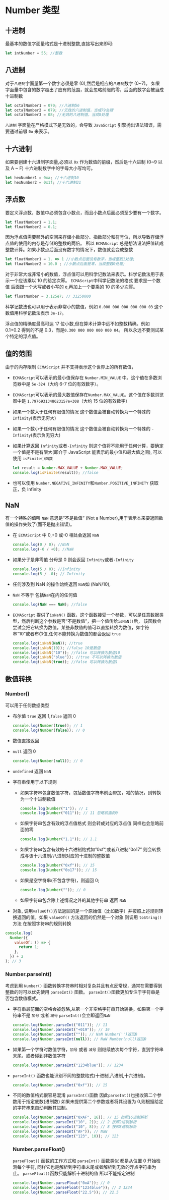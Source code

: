 # Number 类型

## 十进制

最基本的数值字面量格式是十进制整数,直接写出来即可:

```javascript
let intNumber = 55; //整数
```

## 八进制

对于`八进制`字面量第一个数字必须是零 (0),然后是相应的`八进制`数字 (0~7)。
如果字面量中包含的数字超出了应有的范围，就会忽略前缀的零，后面的数字会被当成十进制数

```javascript
let octalNumber1 = 070; //八进制56
let octalNumber2 = 079; //无效的八进制值，当成79处理
let octalNumber3 = 08; //无效的八进制值，当成8处理
```

`八进制` 字面量在严格模式下是无效的，会导致 `JavaScript` 引擎抛出语法错误，需要通过前缀 `0o` 来表示。

## 十六进制

如果要创建十六进制字面量,必须以 `0x` 作为数值的前缀，然后是十六进制 (0~9 以及 A ~ F) 十六进制数字中的字母大小写均可。

```javascript
let hexNumber1 = 0xa; //十六进制10
let hexNumber2 = 0x1f; //十六进制31
```

## 浮点数

要定义浮点数，数值中必须包含小数点，而且小数点后面必须至少要有一个数字。

```javascript
let floatNumber1 = 1.1;
let floatNumber2 = 0.1;
```

因为浮点值需要额外的空间来存储小数部分、指数部分和符号位，所以导致存储浮点值的使用的内存是存储的整数的两倍。
所以 `ECMAScript` 总是想法设法把值转成整数计算。如果小数点后面没有数字的情况下，数值就会变成整数

```javascript
let floatNumber1 = 1. => 1 //小数点后面没有数字，当成整数1处理;
let floatNumber2 = 10.0 ; //小数点后面是零，当成整数0处理;
```

对于非常大或非常小的数值，浮点值可以用科学记数法来表示。科学记数法用于表示一个应该乘以 10 的给定次幂。
`ECMAScript`中科学记数法的格式 要求是一个数值 后面跟一个大写或者小写的 e,再加上一个要乘的 10 的多少次幂。

```javascript
let floatNumber = 3.125e7; // 31250000
```

科学记数法也可以用于表示非常小的数值，例如 `0.000 000 000 000 000 03` 这个数值用科学记数法表示 `3e-17`。

浮点值的精确度最高可达 17 位小数,但在算术计算中远不如整数精确。例如 0.1+0.2 得到的不是 0.3，而是`0.300 000 000 000 000 04`。
所以永远不要测试某个特定的浮点值。

## 值的范围

由于的内存限制 `ECMAScript` 并不支持表示这个世界上的所有数值，

- `ECMAScript`可以表示的最小值保存在 `Number.MIN_VALUE` 中。这个值在多数浏览器中是 `5e-324`（大约 6-7 位的有效数字）。
- `ECMAScript`可以表示的最大数值保存在`Number.MAX_VALUE`。这个值在多数浏览器中是 `1.7976931348623157e+308`（大约 15 位的有效数字）
- 如果一个数大于任何有限值的情况 这个数值会被自动转换为一个特殊的 `Infinity`(表示无穷大)
- 如果一个数小于任何有限值的情况 这个数值会被自动转换为一个特殊的 `-Infinity`(表示负无穷大)
- 如果计算返回 `Infinity`或者`-Infinity` 则这个值将不能用于任何计算，要确定一个值是不是有限大(即介于 JavaScript 能表示的最小值和最大值之间),
  可以使用 `isFinite()函数`

  ```javascript
  let result = Number.MAX_VALUE + Number.MAX_VALUE;
  console.log(isFinite(result)); //false
  ```

- 也可以使用 `Number.NEGATIVE_INFINITY`和`Number.POSITIVE_INFINITY` 获取正，负 Infinity

## NaN

有一个特殊的值叫 `NaN` 意思是“不是数值“ (Not a Number),用于表示本来要返回数值的操作失败了(而不是抛出错误)。

- 在 `ECMAScript` 中 0,+0 或-0 相处会返回 `NaN`

  ```javascript
  console.log(0 / 0); //NaN
  console.log(-0 / +0); //NaN
  ```

- 如果分子是非零值 分母是 0 则会返回 `Infinity`或者`-Infinity`

  ```javascript
  console.log(5 / 0); //Infinity
  console.log(5 / -0); //-Infinity
  ```

- 任何涉及到 NaN 的操作始终返回 `NaN`如 (NaN/10),

- `NaN` 不等于 包括`NaN`在内的任何值

  ```javascript
  console.log(NaN === NaN); //false
  ```

- `ECMAScript` 提供了`isNaN()` 函数，这个函数接受一个参数，可以是任意数据类型，然后判断这个参数是否“不是数值”，把一个值传给`isNaN()`后，
  该函数会尝试会把它转换为数值，某些非数值的值可以直接转换为数值，如字符串“10”或者布尔值,任何不能转换为数值的都会返回 `true`

  ```javascript
  console.log(isNaN(NaN)); //true
  console.log(isNaN(10)); //false 10是数值
  console.log(isNaN("10")); //false 可以转换为数值10
  console.log(isNaN("blue")); //true 不可以转换为数值
  console.log(isNaN(true)); //false 可以转换为数值1
  ```

## 数值转换

### Number()

可以用于任何数据类型

- 布尔值 `true` 返回 1,`false` 返回 0

  ```javascript
  console.log(Number(true)); // 1
  console.log(Number(false)); // 0
  ```

- 数值直接返回
- `null` 返回 0

  ```javascript
  console.log(Number(null)); // 0
  ```

- `undefined` 返回 `NaN`
- 字符串使用于以下规则

  - 如果字符串包含数值字符，包括数值字符串前面带加，减的情况，则转换为一个十进制数值

    ```javascript
    console.log(Number("1")); // 1
    console.log(Number("011")); // 11 忽略前面的0
    ```

  - 如果字符串包含有效的浮点值格式 则会转成对应的浮点值 同样也会忽略前面的零

    ```javascript
    console.log(Number("1.1")); // 1.1
    ```

  - 如果字符串包含有效的十六进制格式如”0xf“,或者八进制“0o17” 则会转换成与该十六进制/八进制对应的十进制的整数值

    ```javascript
    console.log(Number("0xf")); // 15
    console.log(Number("0o17")); // 15
    ```

  - 如果是空字符串(不包含字符)，则返回 0;

    ```javascript
    console.log(Number("")); // 0
    ```

  - 如果字符串包含除上述情况之外的其他字符串 返回 `NaN`

- 对象, 调用`valueOf()`方法返回的是一个原始值（比如数字）并按照上述规则转换返回的值，如果 `valueOf()` 方法返回的仍然是一个对象 则调用 `toString()` 方法 在按照字符串的规则转换

```javascript
console.log(
  Number({
    valueOf: () => {
      return 1;
    },
  }) + 2
); // 3
```

### Number.parseInt()

考虑到用 `Number()` 函数转换字符串时相对复杂并且有点反常规，通常在需要得到整数的时可以优先使用 `parseInt()` 函数。
`parseInt()`函数更加专注于字符串是否包含数值模式。

- 字符串最前面的空格会被忽略,从第一个非空格字符串开始转换。如果第一个字符串不是 `加号` 或者 `减号` `parseInt()`会立即返回`NaN`
  ```javascript
  console.log(Number.parseInt("011")); // 11
  console.log(Number.parseInt("+019")); // 19
  console.log(Number.parseInt("")); // NaN Number('')返回0
  console.log(Number.parseInt(null)); // NaN Number(null)返回0
  ```
- 如果第一个字符时数值字符，`加号` 或者 `减号` 则继续依次每个字符，直到字符串末尾，或者碰到非数值字符

  ```javascript
  console.log(Number.parseInt("1234blue")); // 1234
  ```

- `parseInt()` 函数也能识别不同的整数格式(十进制,八进制,十六进制)。

  ```javascript
  console.log(Number.parseInt("0xf")); // 15
  ```

- 不同的数值格式很容易混淆 `parseInt()`函数 因此`parseInt()`也接收第二个参数用于指定底数(进制数)
  如果未提供第二个参数或者将其设置为 0,则根据给定的字符串来自动判断其进制。

  ```javascript
  console.log(Number.parseInt("0xAF", 16)); // 15 按照16进制解析
  console.log(Number.parseInt("10", 2)); // 2 按照2进制解析
  console.log(Number.parseInt("10", 8)); // 8 按照8进制解析
  console.log(Number.parseInt("AF")); // NaN
  console.log(Number.parseInt("123", 10)); // 123
  ```

  ### Number.parseFloat()

  `parseFloat()` 函数的工作方式和 `parseInt()` 函数类似 都是从位置 0 开始检测每个字符,
  同样它也是解析到字符串末尾或者解析到无效的浮点字符串为止。 `parseFloat()`函数只能解析十进制的值 所以不能指定进制

  ```javascript
  console.log(Number.parseFloat("0xA")); // 0
  console.log(Number.parseFloat("1234blue")); // 2 1234
  console.log(Number.parseFloat("22.5")); // 22.5
  ```
